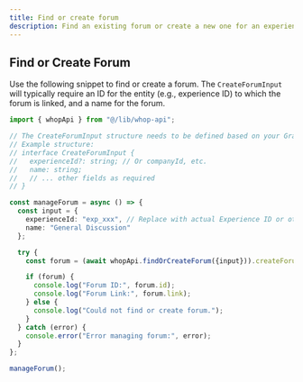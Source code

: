 ```yaml
---
title: Find or create forum
description: Find an existing forum or create a new one for an experience or company.
---
```


## Find or Create Forum

Use the following snippet to find or create a forum. The `CreateForumInput` will typically require an ID for the entity (e.g., experience ID) to which the forum is linked, and a name for the forum.

```typescript
import { whopApi } from "@/lib/whop-api";

// The CreateForumInput structure needs to be defined based on your GraphQL schema.
// Example structure:
// interface CreateForumInput {
//   experienceId?: string; // Or companyId, etc.
//   name: string;
//   // ... other fields as required
// }

const manageForum = async () => {
  const input = {
    experienceId: "exp_xxx", // Replace with actual Experience ID or other relevant ID
    name: "General Discussion"
  };

  try {
    const forum = (await whopApi.findOrCreateForum({input})).createForum;

    if (forum) {
      console.log("Forum ID:", forum.id);
      console.log("Forum Link:", forum.link);
    } else {
      console.log("Could not find or create forum.");
    }
  } catch (error) {
    console.error("Error managing forum:", error);
  }
};

manageForum();
```
